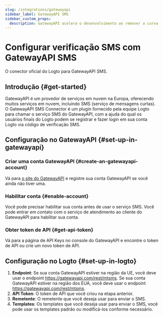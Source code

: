 ```yaml
---
slug: /integrations/gatewayapi
sidebar_label: GatewayAPI SMS
sidebar_custom_props:
  description: GatewayAPI acelera o desenvolvimento ao remover a curva de aprendizado e as suposições, para que você possa começar a construir imediatamente com nossas APIs.
---
```



# Configurar verificação SMS com GatewayAPI SMS

O conector oficial do Logto para GatewayAPI SMS.

<GuideTip />

## Introdução \{#get-started}

GatewayAPI é um provedor de serviços em nuvem na Europa, oferecendo muitos serviços em nuvem, incluindo SMS (serviço de mensagens curtas). O GatewayAPI SMS Connector é um plugin fornecido pela equipe Logto para chamar o serviço SMS do GatewayAPI, com a ajuda do qual os usuários finais do Logto podem se registrar e fazer login em sua conta Logto via código de verificação SMS.

## Configuração no GatewayAPI \{#set-up-in-gatewayapi}

### Criar uma conta GatewayAPI \{#create-an-gatewayapi-account}

Vá para [o site do GatewayAPI](https://www.gatewayapi.com/) e registre sua conta GatewayAPI se você ainda não tiver uma.

### Habilitar conta \{#enable-account}

Você pode precisar habilitar sua conta antes de usar o serviço SMS. Você pode entrar em contato com o serviço de atendimento ao cliente do GatewayAPI para habilitar sua conta.

### Obter token de API \{#get-api-token}

Vá para a página de API Keys no console do GatewayAPI e encontre o token de API ou crie um novo token de API.

## Configuração no Logto \{#set-up-in-logto}

1. **Endpoint**: Se sua conta GatewayAPI estiver na região da UE, você deve usar o endpoint https://gatewayapi.com/rest/mtsms. Se sua conta GatewayAPI estiver na região dos EUA, você deve usar o endpoint https://gatewayapi.com/rest/mtsms.
2. **API Token**: O token de API que você criou na etapa anterior.
3. **Remetente**: O remetente que você deseja usar para enviar o SMS.
4. **Templates**: Os templates que você deseja usar para enviar o SMS, você pode usar os templates padrão ou modificá-los conforme necessário.
